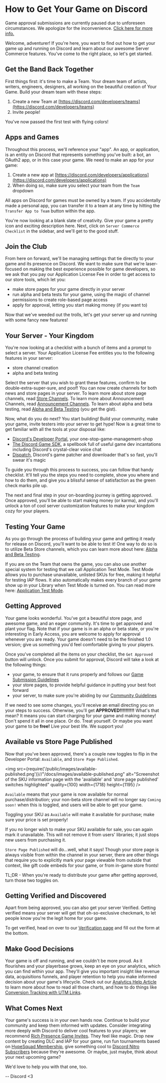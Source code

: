 # How to Get Your Game on Discord

<Alert type="warn">

Game approval submissions are currently paused due to unforeseen circumstances. We apologize for the inconvenience. [Click here for more info.](https://support-dev.discord.com/hc/en-us/articles/360041437171)

</Alert>

Welcome, adventurer! If you're here, you want to find out how to get your game up and running on Discord and learn about our awesome Server Commerce features. You've come to the right place, so let's get started.

## Get the Band Back Together

First things first: it's time to make a Team. Your dream team of artists, writers, engineers, designers, all working on the beautiful creation of Your Game. Build your dream team with these steps:

1. Create a new Team at [https://discord.com/developers/teams](https://discord.com/developers/teams)
2. Invite people!

You've now passed the first test with flying colors!

## Apps and Games

Throughout this process, we'll reference your "app". An app, or application, is an entity on Discord that represents something you've built: a bot, an OAuth2 app, or in this case your game. We need to make an app for your game:

1. Create a new app at [https://discord.com/developers/applications](https://discord.com/developers/applications)
2. When doing so, make sure you select your team from the `Team` dropdown

<Alert type="info">

All apps on Discord for games must be owned by a team. If you accidentally made a personal app, you can transfer it to a team at any time by hitting the `Transfer App to Team` button within the app.

</Alert>

You're now looking at a blank slate of creativity. Give your game a pretty icon and exciting description here. Next, click on `Server Commerce Checklist` in the sidebar, and we'll get to the good stuff.

## Join the Club

From here on forward, we'll be managing settings that tie directly to your game and its presence on Discord. We want to make sure that we're laser-focused on making the best experience possible for game developers, so we ask that you pay our Application License Fee in order to get access to our store tools, which let you:

- make store pages for your game directly in your server
- run alpha and beta tests for your game, using the magic of channel permissions to create role-based page access
- apply for approval, letting you start making money (if you want to)

Now that we've weeded out the trolls, let's get your server up and running with some fancy new features!

## Your Server - Your Kingdom

You're now looking at a checklist with a bunch of items and a prompt to select a server. Your Application License Fee entitles you to the following features in your server:

- store channel creation
- alpha and beta testing

Select the server that you wish to grant these features, confirm to be double-extra-super-sure, and poof! You can now create channels for both news and store pages in your server. To learn more about store page channels, read [Store Channels](/game-and-server-management/special-channels#store-channels). To learn more about Announcement Channels, read [Announcement Channels](/game-and-server-management/special-channels#announcement-channels). To learn about alpha and beta testing, read [Alpha and Beta Testing](/game-and-server-management/alpha-and-beta-testing/)
(you get the gist).

Now, what do you do next? You start building! Build your community, make your game, invite testers into your server to get hype! Now is a great time to get familiar with all the tools at your disposal like:

- [Discord's Developer Portal](https://discord.com/developers/applications), your one-stop-game-management-shop
- [The Discord Game SDK](/game-sdk/sdk-starter-guide/), a spellbook full of useful game dev incantations including Discord's crystal-clear voice chat
- [Dispatch](/dispatch/dispatch-and-you/), Discord's game patcher and downloader that's so fast, you'll swear it's magic

To guide you through this process to success, you can follow that handy checklist. It'll tell you the steps you need to complete, show you where and how to do them, and give you a blissful sense of satisfaction as the green check marks pile up.

The next and final step in your on-boarding journey is getting approved. Once approved, you'll be able to start making money (or karma), and you'll unlock a ton of cool server customization features to make your kingdom cozy for your players.

## Testing Your Game

As you go through the process of building your game and getting it ready for release on Discord, you'll want to be able to test it! One way to do so is to utilize Beta Store channels, which you can learn more about here: [Alpha and Beta Testing](/game-and-server-management/alpha-and-beta-testing/).

If you are on the Team that owns the game, you can also use another special system for testing that we call Application Test Mode. Test Mode allows you to purchase unavailable, unlisted SKUs for free, making it helpful for testing IAP flows. It also automatically makes every branch of your game show up in your Library when Test Mode is turned on. You can read more here: [Application Test Mode](/game-sdk/store#application-test-mode).

## Getting Approved

Your game looks wonderful. You've got a beautiful store page, and awesome game, and an eager community. It's time to get approved and plant your flag. Note that if your game is in an alpha or beta state, or you're interesting in Early Access, you are welcome to apply for approval whenever you are ready. Your game doesn't need to be the finished 1.0 version; give us something you'd feel comfortable giving to your players.

Once you've completed all the items on your checklist, the `Get Approved` button will unlock. Once you submit for approval, Discord will take a look at the following things:

- your game, to ensure that it runs properly and follows our [Game Submission Guidelines](https://support-dev.discord.com/hc/en-us/articles/360025028592-Game-Submission-Guidelines)
- your store pages, to provide helpful guidance in putting your best foot forward
- your server, to make sure you're abiding by our [Community Guidelines](https://discord.com/guidelines)

If we need to see some changes, you'll receive an email directing you on your steps to success. Otherwise, you'll get **APPROVED!!!!!!!!!!** What's that mean? It means you can start charging for your game and making money! Don't spend it all in one place. Or do. Treat yourself. Or maybe you want your game to be **free!** Live your best life. We support you!

## Available vs Store Page Published

Now that you've been approved, there's a couple new toggles to flip in the Developer Portal: `Available`, and `Store Page Published`.

<img
  src={require('/public/images/available-published.png')}//"/docs/images/available-published.png"
  alt="Screenshot of the SKU information page with the 'available' and 'store page published' switches highlighted"
  quality={100}
  width={1718}
  height={1195}
/>

`Available` means that your game is now available for normal purchase/distribution; your non-beta store channel will no longer say `Coming soon!` when this is toggled, and users will be able to get your game.

<Alert type="danger">

Toggling your SKU as `Available` will make it available for purchase; make sure your price is set properly!

</Alert>

If you no longer wish to make your SKU available for sale, you can again mark it unavailable. This will not remove it from users' libraries; it just stops new users from purchasing it.

`Store Page Published` will do...well, what it says! Though your store page is always visible from within the channel in your server, there are other things that require you to explicitly mark your page viewable from outside that context, like gift code embeds for your game, or from in-game store fronts!

TL;DR - When you're ready to distribute your game after getting approved, turn those two toggles on.

## Getting Verified and Discovered

Apart from being approved, you can also get your server Verified. Getting verified means your server will get that oh-so-exclusive checkmark, to let people know you're the legit home for your game.

To get verified, head on over to our [Verification page](https://discord.com/verification) and fill out the form at the bottom.

## Make Good Decisions

Your game is off and running, and we couldn't be more proud. As it flourishes and your playerbase grows, keep an eye on your analytics, which you can find within your app. They'll give you important insight like revenue data, acquisitions funnels, and player retention to help you make informed decision about your game's lifecycle. Check out our [Analytics Help Article](https://support-dev.discord.com/hc/en-us/articles/360024852152) to learn more about how to read all those charts, and how to do things like [Conversion Tracking with UTM Links](https://support-dev.discord.com/hc/en-us/articles/360025153051-How-to-track-conversions-with-UTM-links).

## What Comes Next

Your game's success is in your own hands now. Continue to build your community and keep them informed with updates. Consider integrating more deeply with Discord to deliver cool features to your players; we recommend [Rich Presence Game Invites](/game-sdk/activities/). They feel like magic. Drop new content by creating DLC and IAP for your game, run fun tournaments based on [HypeSquad Membership](/game-sdk/users#currentuserhasflag), give something cool to [Discord Nitro Subscribers](/game-sdk/users#getcurrentuserpremiumtype) because they're awesome. Or maybe, just maybe, think about your next upcoming game?

We'd love to help you with that one, too.

-- Discord <3
